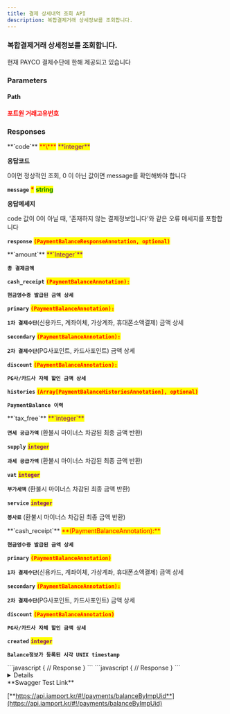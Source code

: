 ```yaml
---
title: 결제 상세내역 조회 API
description: 복합결제거래 상세정보를 조회합니다.
---
```



### 복합결제거래 상세정보를 조회합니다.

<Swagger method="get" path="/payments/{imp_uid}/balance" baseUrl="https://api.iamport.kr" summary="복수의 결제수단으로 거래가 발생된 거래의 상세 금액정보를 확인합니다.">
<SwaggerDescription>
현재 PAYCO 결제수단에 한해 제공되고 있습니다

</SwaggerDescription>

### Parameters

#### Path

<SwaggerParameter name="imp_uid" type="String" required="true">
<mark style="color:red;">

**포트원 거래고유번호**

</mark>

</SwaggerParameter>

### Responses

<SwaggerResponse status="200: OK" description="성공">
<Tabs>
<Tab title="PaymentBalanceResponse">
**`code`** <mark style="color:red;">**\***</mark> <mark style="color:purple;">**integer**</mark>

**응답코드**

0이면 정상적인 조회, 0 이 아닌 값이면 message를 확인해봐야 합니다

**`message`** <mark style="color:red;">**\***</mark> <mark style="color:green;">**string**</mark>

**응답메세지**

code 값이 0이 아닐 때, '존재하지 않는 결제정보입니다'와 같은 오류 메세지를 포함합니다

**`response`** <mark style="color:red;">**`(PaymentBalanceResponseAnnotation, optional)`**</mark>

</Tab>
</Tabs>

<Tabs>
<Tab title="PaymentBalanceResponseAnnotation">
**`amount`** <mark style="color:purple;">**`Integer`**</mark>

**`총 결제금액`**

**`cash_receipt`** <mark style="color:red;">**`(PaymentBalanceAnnotation):`**</mark>

**`현금영수증 발급된 금액 상세`**

**`primary`** <mark style="color:red;">**`(PaymentBalanceAnnotation):`**</mark>

**`1차 결제수단`**(신용카드, 계좌이체, 가상계좌, 휴대폰소액결제) 금액 상세

**`secondary`** <mark style="color:red;">**`(PaymentBalanceAnnotation):`**</mark>

**`2차 결제수단`**(PG사포인트, 카드사포인트) 금액 상세

**`discount`** <mark style="color:red;">**`(PaymentBalanceAnnotation):`**</mark>

**`PG사/카드사 자체 할인 금액 상세`**

**`histories`** <mark style="color:red;">**`(Array[PaymentBalanceHistoriesAnnotation], optional)`**</mark>

**`PaymentBalance 이력`** 

</Tab>
</Tabs>

<Tabs>
<Tab title="PaymentBalanceAnnotation">
**`tax_free`** <mark style="color:purple;">**`integer`**</mark>

**`면세 공급가액`** (환불시 마이너스 차감된 최종 금액 반환)

**`supply`** <mark style="color:purple;">**`integer`**</mark>

**`과세 공급가액`** (환불시 마이너스 차감된 최종 금액 반환)

**`vat`** <mark style="color:purple;">**`integer`**</mark>

**`부가세액`** (환불시 마이너스 차감된 최종 금액 반환)

**`service`** <mark style="color:purple;">**`integer`**</mark>

**`봉사료`** (환불시 마이너스 차감된 최종 금액 반환)

</Tab>
</Tabs>

<Tabs>
<Tab title="PaymentBalanceHistoriesAnnotation">
**`cash_receipt`** <mark style="color:red;">**(PaymentBalanceAnnotation):**</mark>

**`현금영수증 발급된 금액 상세`**

**`primary`** <mark style="color:red;">**`(PaymentBalanceAnnotation)`**</mark>

**`1차 결제수단`**(신용카드, 계좌이체, 가상계좌, 휴대폰소액결제) 금액 상세

**`secondary`** <mark style="color:red;">**`(PaymentBalanceAnnotation):`**</mark>

**`2차 결제수단`**(PG사포인트, 카드사포인트) 금액 상세

**`discount`** <mark style="color:red;">**`(PaymentBalanceAnnotation)`**</mark>

**`PG사/카드사 자체 할인 금액 상세`**

**`created`** <mark style="color:purple;">**`integer`**</mark> 

**`Balance정보가 등록된 시각 UNIX timestamp`**

</Tab>
</Tabs>

</SwaggerResponse>

<SwaggerResponse status="401: Unauthorized" description="인증 Token이 전달되지 않았거나 유효하지 않은 경우">
```javascript
{
    // Response
}
```

</SwaggerResponse>

<SwaggerResponse status="404: Not Found" description="유효하지 않은 imp_uid">
```javascript
{
    // Response
}
```

</SwaggerResponse>

</Swagger>

<Details>
<p slot="summary">Response Model Schema</p>

```json
{
  "code": 0,
  "message": "string",
  "response": {
    "amount": 0,
    "cash_receipt": {
      "tax_free": 0,
      "supply": 0,
      "vat": 0,
      "service": 0
    },
    "primary": {
      "tax_free": 0,
      "supply": 0,
      "vat": 0,
      "service": 0
    },
    "secondary": {
      "tax_free": 0,
      "supply": 0,
      "vat": 0,
      "service": 0
    },
    "discount": {
      "tax_free": 0,
      "supply": 0,
      "vat": 0,
      "service": 0
    },
    "histories": [
      {
        "cash_receipt": {
          "tax_free": 0,
          "supply": 0,
          "vat": 0,
          "service": 0
        },
        "primary": {
          "tax_free": 0,
          "supply": 0,
          "vat": 0,
          "service": 0
        },
        "secondary": {
          "tax_free": 0,
          "supply": 0,
          "vat": 0,
          "service": 0
        },
        "discount": {
          "tax_free": 0,
          "supply": 0,
          "vat": 0,
          "service": 0
        },
        "created": 0
      }
    ]
  }
}
```

</Details>

<Hint style="success">
**Swagger Test Link**

[**https://api.iamport.kr/#!/payments/balanceByImpUid**](https://api.iamport.kr/#!/payments/balanceByImpUid)
</Hint>

